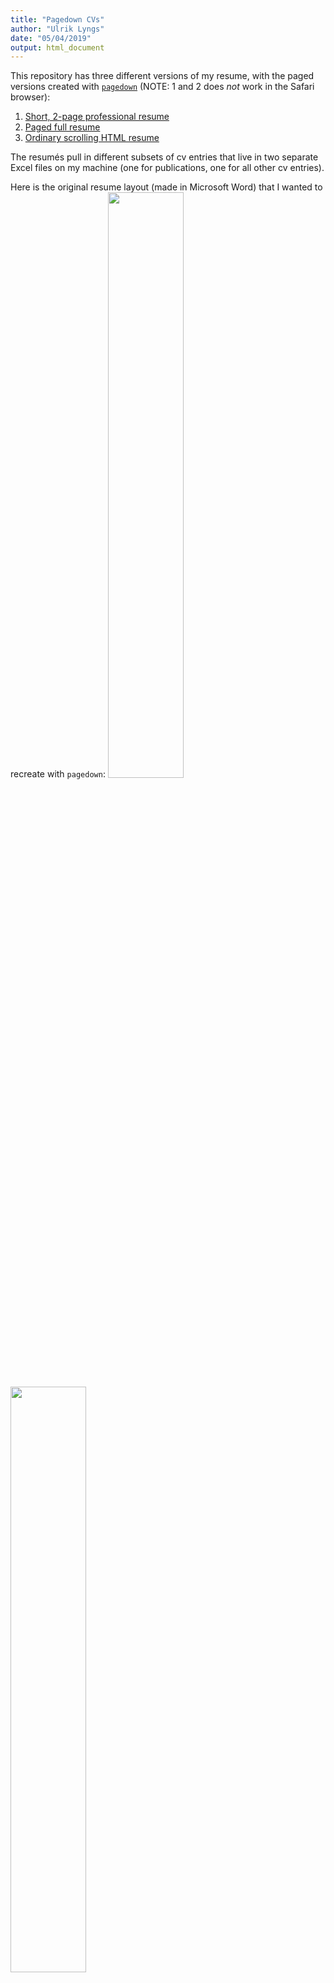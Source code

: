 ```yaml
---
title: "Pagedown CVs"
author: "Ulrik Lyngs"
date: "05/04/2019"
output: html_document
---
```


This repository has three different versions of my resume, with the paged versions created with [`pagedown`](https://github.com/rstudio/pagedown) (NOTE: 1 and 2 does *not* work in the Safari browser):

1. [Short, 2-page professional resume](professional_cv.html)
2. [Paged full resume](one-column-paged.html)
3. [Ordinary scrolling HTML resume](one-column.html)

The resumés pull in different subsets of cv entries that live in two separate Excel files on my machine (one for publications, one for all other cv entries).

Here is the original resume layout (made in Microsoft Word) that I wanted to recreate with `pagedown`:
![](word-cv/page1.png){ width=49% } ![](word-cv/page2.png){ width=49% }

